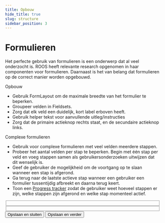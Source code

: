 ```yaml
---
title: Opbouw
hide_title: true
slug: structure
sidebar_position: 3
---
```



# Formulieren

Het perfecte gebruik van formulieren is een onderwerp dat al veel onderzocht is.
ROOS heeft relevante research opgenomen in haar componenten voor formulieren.
Daarnaast is het van belang dat formulieren op de correct manier worden opgebouwd.

<Heading type="h2">Opbouw</Heading>

- Gebruik FormLayout om de maximale breedte van het formulier te beperken.
- Groupeer velden in Fieldsets.
- Zorg dat elk veld een duidelijk, kort label erboven heeft.
- Gebruik helper tekst voor aanvullende uitleg/instructies
- Zorg dat de primaire actieknop rechts staat, en de secundaire actieknop links.

<Heading type="h2">Complexe formulieren</Heading>

- Gebruik voor complexe formulieren met veel velden meerdere stappen.
- Probeer het aantal velden per stap te beperken. Begin met één stap per veld en voeg stappen samen als gebruikersonderzoeken uitwijzen dat dit wenselijk is.
- Geef de gebruiker de mogelijkheid om de voortgang op te slaan wanneer een stap is afgerond.
- Ga terug naar de laatste actieve stap wanneer een gebruiker een formulier tussentijdig afbreekt en daarna terug keert.
- Toon een <a href="/rvo/docs/components/progress-tracker/" className="rvo-link">Progress tracker</a> zodat de gebruiker weet hoeveel stappen er zijn, welke stappen zijn afgerond en welke stap momenteel actief.

<ComponentExample>
  <FormLayout>
    <Fieldset legend="Uw gegevens">
      <TextInputField label="Voornaam" />
      <TextInputField label="Achternaam" />
    </Fieldset>
    <Fieldset legend="Opleiding">
      <TextInputField label="Naam instelling" />
      <TextInputField label="Plaats" />
    </Fieldset>
    <ButtonGroup>
      <Button kind="secondary">Opslaan en sluiten</Button>
      <Button className="rvo-button-group__align-right">Opslaan en verder</Button>
    </ButtonGroup>
  </FormLayout>
</ComponentExample>
